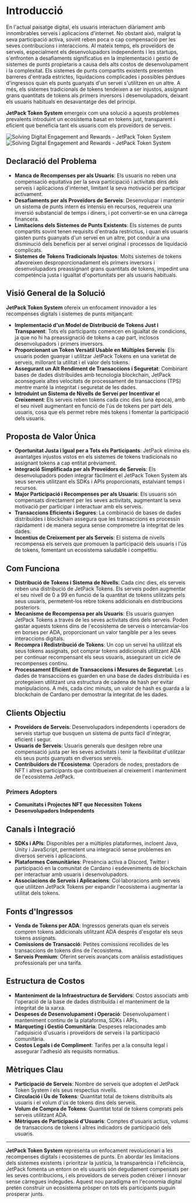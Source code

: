 
# Introducció

En l'actual paisatge digital, els usuaris interactuen diàriament amb innombrables serveis i aplicacions d'internet. No obstant això, malgrat la seva participació activa, sovint reben poca o cap compensació per les seves contribucions i interaccions. Al mateix temps, els proveïdors de serveis, especialment els desenvolupadors independents i les startups, s'enfronten a desafiaments significatius en la implementació i gestió de sistemes de punts propietaris a causa dels alts costos de desenvolupament i la complexitat. Els sistemes de punts compartits existents presenten barreres d'entrada estrictes, liquidacions complicades i possibles pèrdues d'ingressos quan els punts guanyats d'un servei s'utilitzen en un altre. A més, els sistemes tradicionals de tokens tendeixen a ser injustos, assignant grans quantitats de tokens als primers inversors i desenvolupadors, deixant els usuaris habituals en desavantatge des del principi.

**JetPack Token System** emergeix com una solució a aquests problemes prevalents introduint un ecosistema basat en tokens just, transparent i eficient que beneficia tant els usuaris com els proveïdors de serveis.

<Image src="/images/en/intro.svg" alt="Solving Digital Engagement and Rewards - JetPack Token System" width={700} height={534} className="dark:hidden"/>
<Image src="/images/en/intro-dark.svg" alt="Solving Digital Engagement and Rewards - JetPack Token System" width={700} height={534} className="hidden dark:block"/>

## Declaració del Problema

- **Manca de Recompenses per als Usuaris**: Els usuaris no reben una compensació equitativa per la seva participació i activitats dins dels serveis i aplicacions d'internet, limitant la seva motivació per participar activament.
- **Desafiaments per als Proveïdors de Serveis**: Desenvolupar i mantenir un sistema de punts intern és intensiu en recursos, requereix una inversió substancial de temps i diners, i pot convertir-se en una càrrega financera.
- **Limitacions dels Sistemes de Punts Existents**: Els sistemes de punts compartits sovint tenen requisits d'entrada restrictius, i quan els usuaris gasten punts guanyats d'un servei en un altre, pot conduir a una disminució dels beneficis per al servei original i processos de liquidació complicats.
- **Sistemes de Tokens Tradicionals Injustos**: Molts sistemes de tokens afavoreixen desproporcionadament els primers inversors i desenvolupadors preassignant grans quantitats de tokens, impedint una competència justa i igualtat d'oportunitats per als usuaris habituals.

## Visió General de la Solució

**JetPack Token System** ofereix un enfocament innovador a les recompenses digitals i sistemes de punts mitjançant:

- **Implementació d'un Model de Distribució de Tokens Just i Transparent**: Tots els participants comencen en igualtat de condicions, ja que no hi ha preassignació de tokens a cap part, inclosos desenvolupadors i primers inversors.
- **Proporcionant un Token Versàtil Usable en Múltiples Serveis**: Els usuaris poden guanyar i utilitzar JetPack Tokens en una varietat de serveis, millorant la utilitat i el valor dels tokens.
- **Assegurant un Alt Rendiment de Transaccions i Seguretat**: Combinant bases de dades distribuïdes amb tecnologia blockchain, JetPack aconsegueix altes velocitats de processament de transaccions (TPS) mentre manté la integritat i seguretat de les dades.
- **Introduint un Sistema de Nivells de Servei per Incentivar el Creixement**: Els serveis reben tokens cada cinc dies (una època), amb el seu nivell augmentant en funció de l'ús de tokens per part dels usuaris, cosa que els permet rebre més tokens i fomentar la participació dels usuaris.

## Proposta de Valor Única

- **Oportunitat Justa i Igual per a Tots els Participants**: JetPack elimina els avantatges injustos vistos en els sistemes de tokens tradicionals no assignant tokens a cap entitat prèviament.
- **Integració Simplificada per als Proveïdors de Serveis**: Els desenvolupadors poden integrar fàcilment el JetPack Token System als seus serveis utilitzant els SDKs i APIs proporcionats, estalviant temps i recursos.
- **Major Participació i Recompenses per als Usuaris**: Els usuaris són compensats directament per les seves activitats, augmentant la seva motivació per participar i interactuar amb els serveis.
- **Transaccions Eficients i Segures**: La combinació de bases de dades distribuïdes i blockchain assegura que les transaccions es processin ràpidament i de manera segura sense comprometre la integritat de les dades.
- **Incentius de Creixement per als Serveis**: El sistema de nivells recompensa els serveis que promouen la participació dels usuaris i l'ús de tokens, fomentant un ecosistema saludable i competitiu.

## Com Funciona

- **Distribució de Tokens i Sistema de Nivells**: Cada cinc dies, els serveis reben una distribució de JetPack Tokens. Els serveis poden augmentar el seu nivell de 0 a 99 en funció de la quantitat de tokens utilitzats pels seus usuaris, permetent-los rebre tokens addicionals en distribucions posteriors.
- **Mecanisme de Recompensa per als Usuaris**: Els usuaris guanyen JetPack Tokens a través de les seves activitats dins dels serveis. Poden gastar aquests tokens dins de l'ecosistema de serveis o intercanviar-los en borses per ADA, proporcionant un valor tangible per a les seves interaccions digitals.
- **Recompra i Redistribució de Tokens**: Un cop un servei ha utilitzat els seus tokens assignats, pot comprar tokens addicionals utilitzant ADA per continuar recompensant els seus usuaris, assegurant un cicle de recompenses continu.
- **Processament Eficient de Transaccions i Mesures de Seguretat**: Les dades de transaccions es guarden en una base de dades distribuïda i es protegeixen utilitzant una estructura de cadena de hash per evitar manipulacions. A més, cada cinc minuts, un valor de hash es guarda a la blockchain de Cardano per demostrar la integritat de les dades.

## Clients Objectiu

- **Proveïdors de Serveis**: Desenvolupadors independents i operadors de serveis startup que busquen un sistema de punts fàcil d'integrar, eficient i segur.
- **Usuaris de Serveis**: Usuaris generals que desitgen rebre una compensació justa per les seves activitats i tenir la flexibilitat d'utilitzar els seus punts guanyats en diversos serveis.
- **Contribuïdors de l'Ecosistema**: Operadors de nodes, prestadors de NFT i altres participants que contribueixen al creixement i manteniment de l'ecosistema JetPack.

### Primers Adopters

- **Comunitats i Projectes NFT que Necessiten Tokens**
- **Desenvolupadors Independents**

## Canals i Integració

- **SDKs i APIs**: Disponibles per a múltiples plataformes, incloent Java, Unity i JavaScript, permetent una integració sense problemes en diversos serveis i aplicacions.
- **Plataformes Comunitàries**: Presència activa a Discord, Twitter i participació en la comunitat de Cardano i esdeveniments de blockchain per interactuar amb usuaris i desenvolupadors.
- **Associacions de Serveis i Aplicacions**: Col·laboracions amb serveis que utilitzen JetPack Tokens per expandir l'ecosistema i augmentar la utilitat dels tokens.

## Fonts d'Ingressos

- **Venda de Tokens per ADA**: Ingressos generats quan els serveis compren tokens addicionals utilitzant ADA després d'esgotar els seus tokens assignats.
- **Comissions de Transacció**: Petites comissions recollides de les transaccions de tokens dins de l'ecosistema.
- **Serveis Premium**: Oferint serveis avançats com anàlisis estadístiques professionals per una tarifa.

## Estructura de Costos

- **Manteniment de la Infraestructura de Servidors**: Costos associats amb l'operació de la base de dades distribuïda i el manteniment de la integritat de la xarxa.
- **Despeses de Desenvolupament i Operació**: Desenvolupament i manteniment continu de la plataforma, SDKs i APIs.
- **Màrqueting i Gestió Comunitària**: Despeses relacionades amb l'adquisició d'usuaris i proveïdors de serveis i la participació comunitària.
- **Costos Legals i de Compliment**: Tarifes per a la consulta legal i assegurar l'adhesió als requisits normatius.

## Mètriques Clau

- **Participació de Serveis**: Nombre de serveis que adopten el JetPack Token System i els seus respectius nivells.
- **Circulació i Ús de Tokens**: Quantitat total de tokens distribuïts als usuaris i el volum d'ús de tokens dins dels serveis.
- **Volum de Compra de Tokens**: Quantitat total de tokens comprats pels serveis utilitzant ADA.
- **Mètriques de Participació d'Usuaris**: Comptes d'usuaris actius, volums de transaccions de tokens i altres indicadors de participació dels usuaris.

---

**JetPack Token System** representa un enfocament revolucionari a les recompenses digitals i ecosistemes de punts. En abordar les limitacions dels sistemes existents i prioritzar la justícia, la transparència i l'eficiència, JetPack fomenta un entorn on els usuaris són degudament compensats per les seves contribucions, i els proveïdors de serveis poden créixer i innovar sense càrregues indegudes. Aquest nou paradigma en l'economia digital pretén construir un ecosistema pròsper on tots els participants puguin prosperar junts.
